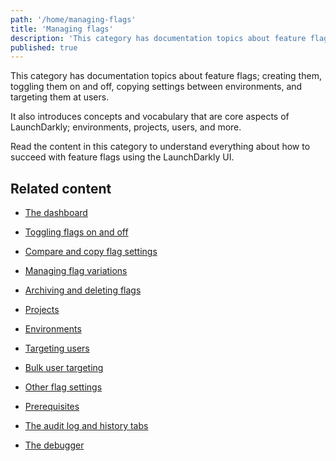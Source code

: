 ```yaml
---
path: '/home/managing-flags'
title: 'Managing flags'
description: 'This category has documentation topics about feature flags; creating them, toggling them on and off, copying settings between environments, and targeting them at users. It also introduces core concepts of LaunchDarkly.'
published: true
---
```


This category has documentation topics about feature flags; creating them, toggling them on and off, copying settings between environments, and targeting them at users.

It also introduces concepts and vocabulary that are core aspects of LaunchDarkly; environments, projects, users, and more.

Read the content in this category to understand everything about how to succeed with feature flags using the LaunchDarkly UI.

## Related content

- [The dashboard](/home/managing-flags/dashboard) 

- [Toggling flags on and off](/home/managing-flags/flag-toggle) 

- [Compare and copy flag settings](/home/managing-flags/flag-compare-copy) 

- [Managing flag variations](/home/managing-flags/flag-variations) 

- [Archiving and deleting flags](/home/managing-flags/flag-archive-delete) 

- [Projects](/home/managing-flags/projects) 

- [Environments](/home/managing-flags/environments) 

- [Targeting users](/home/managing-flags/targeting-users) 

- [Bulk user targeting](/home/managing-flags/bulk-user-targeting) 

- [Other flag settings](/home/managing-flags/flag-settings) 

- [Prerequisites](/home/managing-flags/flag-prerequisites)

- [The audit log and history tabs](/home/managing-flags/audit-log-history) 

- [The debugger](/home/managing-flags/debugger) 

